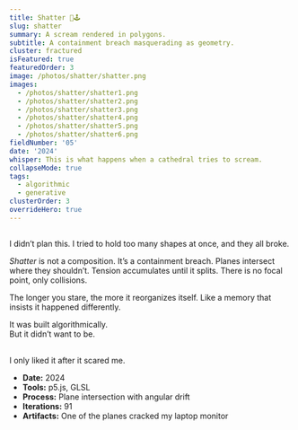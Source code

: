 ```yaml
---
title: Shatter 🎨🕹️
slug: shatter
summary: A scream rendered in polygons.
subtitle: A containment breach masquerading as geometry.
cluster: fractured
isFeatured: true
featuredOrder: 3
image: /photos/shatter/shatter.png
images:
  - /photos/shatter/shatter1.png
  - /photos/shatter/shatter2.png
  - /photos/shatter/shatter3.png
  - /photos/shatter/shatter4.png
  - /photos/shatter/shatter5.png
  - /photos/shatter/shatter6.png
fieldNumber: '05'
date: '2024'
whisper: This is what happens when a cathedral tries to scream.
collapseMode: true
tags:
  - algorithmic
  - generative
clusterOrder: 3
overrideHero: true
---
```





<HeroCarouselBlock
/>

<SectionNav />

<h2 id="overview"></h2>
<ProjectOverview>
I didn’t plan this. I tried to hold too many shapes at once, and they all broke.

*Shatter* is not a composition. It’s a containment breach. Planes intersect where they shouldn’t. Tension accumulates until it splits. There is no focal point, only collisions.

The longer you stare, the more it reorganizes itself. Like a memory that insists it happened differently.

It was built algorithmically.  
But it didn’t want to be.
</ProjectOverview>

<h2 id="control-panel"></h2>
<ShatterPlayground />

<h2 id="gallery"></h2>
<MediaSection title="Survivors">
  <div className="flex flex-col items-center">
    <div className="grid grid-cols-1 sm:grid-cols-2 lg:grid-cols-3 gap-4 mb-2">
      <ZoomImage src="/photos/shatter/shatter1.png" alt="Shatter 1" />
      <ZoomImage src="/photos/shatter/shatter2.png" alt="Shatter 2" />
      <ZoomImage src="/photos/shatter/shatter3.png" alt="Shatter 3" />
      <ZoomImage src="/photos/shatter/shatter4.png" alt="Shatter 4" />
      <ZoomImage 
        src="/photos/shatter/shatter5.png" alt="Shatter 5"
        caption="Variations on a rupture."
      />
      <ZoomImage src="/photos/shatter/shatter6.png" alt="Shatter 6" />
    </div>
  </div>
  <ZoomImage
    src="/photos/shatter/metaplane.png"
    alt="Metaplane sculpture of intersecting planes"
    caption="Intersecting the intersected."
    className="mt-6"
  />
</MediaSection>



<FieldNote>
I only liked it after it scared me.
</FieldNote>

<CollapseMetadata>
  <ul>
    <li><strong>Date:</strong> 2024</li>
    <li><strong>Tools:</strong> p5.js, GLSL</li>
    <li><strong>Process:</strong> Plane intersection with angular drift</li>
    <li><strong>Iterations:</strong> 91</li>
    <li><strong>Artifacts:</strong> One of the planes cracked my laptop monitor</li>
  </ul>
</CollapseMetadata>

<CallToAction email="aaron.demby.jones@gmail.com" />
